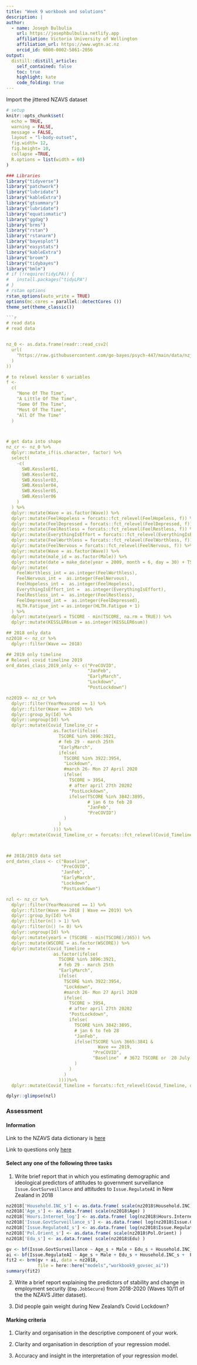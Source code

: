 ```yaml
---
title: "Week 9 workbook and solutions"
description: |
author:
  - name: Joseph Bulbulia
    url: https://josephbulbulia.netlify.app
    affiliation: Victoria University of Wellington
    affiliation_url: https://www.wgtn.ac.nz
    orcid_id: 0000-0002-5861-2056
output:
  distill::distill_article:
    self_contained: false
    toc: true
    highlight: kate
    code_folding: true
---
```


Import the jittered NZAVS dataset


```r
# setup
knitr::opts_chunk$set(
  echo = TRUE,
  warning = FALSE,
  message = FALSE,
  layout = "l-body-outset",
  fig.width= 12,
  fig.height= 10,
  collapse =TRUE,
  R.options = list(width = 60)
)
```
```r
### Libraries
library("tidyverse")
library("patchwork")
library("lubridate")
library("kableExtra")
library("gtsummary")
library("lubridate")
library("equatiomatic")
library("ggdag")
library("brms")
library("rstan")
library("rstanarm")
library("bayesplot")
library("easystats")
library("kableExtra")
library("broom")
library("tidybayes")
library("bmlm")
# if (!require(tidyLPA)) {
#   install.packages("tidyLPA")
# }
# rstan options
rstan_options(auto_write = TRUE)
options(mc.cores = parallel::detectCores ())
theme_set(theme_classic())

```r
# read data
# read data


nz_0 <- as.data.frame(readr::read_csv2(
  url(
    "https://raw.githubusercontent.com/go-bayes/psych-447/main/data/nzj.csv"
  )
))

# to relevel kessler 6 variables
f <-
  c(
    "None Of The Time",
    "A Little Of The Time",
    "Some Of The Time",
    "Most Of The Time",
    "All Of The Time"
  )



# get data into shape
nz_cr <- nz_0 %>%
  dplyr::mutate_if(is.character, factor) %>%
  select(
    -c(
      SWB.Kessler01,
      SWB.Kessler02,
      SWB.Kessler03,
      SWB.Kessler04,
      SWB.Kessler05,
      SWB.Kessler06
    )
  ) %>%
  dplyr::mutate(Wave = as.factor(Wave)) %>%
  dplyr::mutate(FeelHopeless = forcats::fct_relevel(FeelHopeless, f)) %>%
  dplyr::mutate(FeelDepressed = forcats::fct_relevel(FeelDepressed, f)) %>%
  dplyr::mutate(FeelRestless = forcats::fct_relevel(FeelRestless, f)) %>%
  dplyr::mutate(EverythingIsEffort = forcats::fct_relevel(EverythingIsEffort, f)) %>%
  dplyr::mutate(FeelWorthless = forcats::fct_relevel(FeelWorthless, f)) %>%
  dplyr::mutate(FeelNervous = forcats::fct_relevel(FeelNervous, f)) %>%
  dplyr::mutate(Wave = as.factor(Wave)) %>%
  dplyr::mutate(male_id = as.factor(Male)) %>%
  dplyr::mutate(date = make_date(year = 2009, month = 6, day = 30) + TSCORE) %>%
  dplyr::mutate(
    FeelWorthless_int = as.integer(FeelWorthless),
    FeelNervous_int =  as.integer(FeelNervous),
    FeelHopeless_int =  as.integer(FeelHopeless),
    EverythingIsEffort_int =  as.integer(EverythingIsEffort),
    FeelRestless_int =  as.integer(FeelRestless),
    FeelDepressed_int =  as.integer(FeelDepressed),
    HLTH.Fatigue_int = as.integer(HLTH.Fatigue + 1)
  ) %>%
  dplyr::mutate(yearS = TSCORE - min(TSCORE, na.rm = TRUE)) %>%
  dplyr::mutate(KESSLER6sum = as.integer(KESSLER6sum))

## 2018 only data
nz2018 <- nz_cr %>%
  dplyr::filter(Wave == 2018)

## 2019 only timeline
# Relevel covid timeline 2019
ord_dates_class_2019_only <- c("PreCOVID",
                               "JanFeb",
                               "EarlyMarch",
                               "Lockdown",
                               "PostLockdown")

nz2019 <- nz_cr %>%
  dplyr::filter(YearMeasured == 1) %>%
  dplyr::filter(Wave == 2019) %>%
  dplyr::group_by(Id) %>%
  dplyr::ungroup(Id) %>%
  dplyr::mutate(Covid_Timeline_cr =
                  as.factor(ifelse(
                    TSCORE %in% 3896:3921,
                    # feb 29 - march 25th
                    "EarlyMarch",
                    ifelse(
                      TSCORE %in% 3922:3954,
                      "Lockdown",
                      #march 26- Mon 27 April 2020
                      ifelse(
                        TSCORE > 3954,
                        # after april 27th 20202
                        "PostLockdown",
                        ifelse(TSCORE %in% 3842:3895,
                               # jan 6 to feb 28
                               "JanFeb",
                               "PreCOVID")
                      )
                    )
                  ))) %>%
  dplyr::mutate(Covid_Timeline_cr = forcats::fct_relevel(Covid_Timeline_cr, ord_dates_class_2019_only))



## 2018/2019 data set  
ord_dates_class <- c("Baseline",
                     "PreCOVID",
                     "JanFeb",
                     "EarlyMarch",
                     "Lockdown",
                     "PostLockdown")

nzl <- nz_cr %>%
  dplyr::filter(YearMeasured == 1) %>%
  dplyr::filter(Wave == 2018 | Wave == 2019) %>%
  dplyr::group_by(Id) %>%
  dplyr::filter(n() > 1) %>%
  dplyr::filter(n() != 0) %>%
  dplyr::ungroup(Id) %>%
  dplyr::mutate(yearS = (TSCORE - min(TSCORE)/365)) %>%
  dplyr::mutate(WSCORE = as.factor(WSCORE)) %>%
  dplyr::mutate(Covid_Timeline =
                  as.factor(ifelse(
                    TSCORE %in% 3896:3921,
                    # feb 29 - march 25th
                    "EarlyMarch",
                    ifelse(
                      TSCORE %in% 3922:3954,
                      "Lockdown",
                      #march 26- Mon 27 April 2020
                      ifelse(
                        TSCORE > 3954,
                        # after april 27th 20202
                        "PostLockdown",
                        ifelse(
                          TSCORE %in% 3842:3895,
                          # jan 6 to feb 28
                          "JanFeb",
                          ifelse(TSCORE %in% 3665:3841 &
                                   Wave == 2019,
                                 "PreCOVID",
                                 "Baseline"  # 3672 TSCORE or  20 July 2019))))))))
                          )
                        )
                      )
                    ))))%>%
  dplyr::mutate(Covid_Timeline = forcats::fct_relevel(Covid_Timeline, ord_dates_class))
```

```r
dplyr::glimpse(nzl)
```

### Assessment

#### Information
Link to the NZAVS data dictionary is 
[here](https://dl.dropboxusercontent.com/s/but0pz9h4jdpy6f/NZAVS-Technical-Documents-e02-Data-Dictionary.xlsx?dl=0)
 
Link to questions only [here](https://dl.dropboxusercontent.com/s/cv256sbjal4ucvo/nzavs-data-dictionary.htm?dl=0)
 
#### Select any one of the following three tasks

1. Write brief report that in which you estimating demographic and ideological  predictors of attitudes to government surveillance `Issue.GovtSurveillance` and attitudes to `Issue.RegulateAI` in New Zealand in 2018


```r
nz2018['Household.INC_s'] <- as.data.frame( scale(nz2018$Household.INC) )
nz2018['Age_s'] <- as.data.frame( scale(nz2018$Age) )
nz2018['Hours.Internet_log'] <- as.data.frame( log(nz2018$Hours.Internet + 1) )
nz2018['Issue.GovtSurveillance_s'] <- as.data.frame( log(nz2018$Issue.GovtSurveillance + 1) )
nz2018['Issue.RegulateAI_s'] <- as.data.frame( log(nz2018$Issue.RegulateAI + 1) )
nz2018['Pol.Orient_s'] <- as.data.frame( scale(nz2018$Pol.Orient) )
nz2018['Edu_s'] <- as.data.frame( scale(nz2018$Edu) )

gv <- bf(Issue.GovtSurveillance ~ Age_s + Male + Edu_s + Household.INC_s +  Pol.Orient_s)
ai <- bf(Issue.RegulateAI ~ Age_s + Male + Edu_s + Household.INC_s +  Pol.Orient_s)
fit2 <- brm(gv + ai, data = nz2018, 
            file = here::here("models","workbook9_govsec_ai"))
summary(fit2)
```


2. Write a brief report explaining the predictors of stability and change in employment security  (`Emp.JobSecure`) from 2018-2020 (Waves 10/11 of the the NZAVS Jitter dataset). 

<!-- ```{r} -->
<!-- library(splines) -->
<!-- ho<- lme4::lmer(Emp.JobSecure  ~ yearS + (1|Id), data = nzl) -->
<!-- plot(ggeffects::ggpredict(ho), add.data = TRUE) -->

<!-- ho2<- lme4::lmer(Emp.JobSecure  ~ yearS + Covid_Timeline + (1|Id), data = nzl) -->
<!-- plot(ggeffects::ggpredict(ho2), add.data = TRUE) -->
<!-- ``` -->


3. Did people gain weight during New Zealand's Covid Lockdown? 

#### Marking criteria

1. Clarity and organisation in the descriptive component of your work. 

2. Clarity and organisation in description of your regression model.

3. Accuracy and insight in the interpretation of your regression model.

